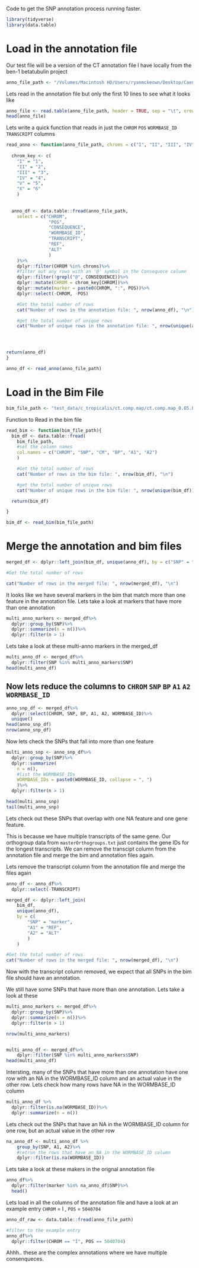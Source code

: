 Code to get the SNP annotation process running faster.
```r
library(tidyverse)
library(data.table)
```

# Load in the annotation file
Our test file will be a version of the CT annotation file I have locally from the ben-1 betatubulin project
```r
anno_file_path <- "/Volumes/Macintosh HD/Users/ryanmckeown/Desktop/Caeno_Scan/input_data/c_tropicalis/annotations/WI.20230305.strain-annotation.tsv"
```

Lets read in the annotation file but only the first 10 lines to see what it looks like
```r
anno_file <- read.table(anno_file_path, header = TRUE, sep = "\t", nrows = 10)
head(anno_file)
```

Lets write a quick function that reads in just the `CHROM` `POS` `WORMBASE_ID` `TRANSCRIPT` columns
```r
read_anno <- function(anno_file_path, chroms = c("I", "II", "III", "IV", "V", "X")){
  
  chrom_key <- c(
    "I" = "1",
    "II" = "2",
    "III" = "3",
    "IV" = "4",
    "V" = "5",
    "X" = "6"
    )
  
  
  anno_df <- data.table::fread(anno_file_path,    
    select = c("CHROM",
                "POS",
                "CONSEQUENCE",
                "WORMBASE_ID",
                "TRANSCRIPT",
                "REF",
                "ALT"
                )
    )%>%
    dplyr::filter(CHROM %in% chroms)%>%
    #filter out any rows with an '@' symbol in the Consequece column
    dplyr::filter(!grepl("@", CONSEQUENCE))%>%
    dplyr::mutate(CHROM = chrom_key[CHROM])%>%
    dplyr::mutate(marker = paste0(CHROM, ":", POS))%>%
    dplyr::select(-CHROM, -POS)

    #Get the total number of rows
    cat("Number of rows in the annotation file: ", nrow(anno_df), "\n")

    #get the total number of unique rows
    cat("Number of unique rows in the annotation file: ", nrow(unique(anno_df)), "\n")




return(anno_df)
}

anno_df <- read_anno(anno_file_path)
```

# Load in the Bim File

```r
bim_file_path <- "test_data/c_tropicalis/ct.comp.map/ct.comp.map_0.05.bim"
```

Function to Read in the bim file
```r
read_bim <- function(bim_file_path){
  bim_df <- data.table::fread(
    bim_file_path,
    #set the column names
    col.names = c("CHROM", "SNP", "CM", "BP", "A1", "A2")
    )

    #Get the total number of rows
    cat("Number of rows in the bim file: ", nrow(bim_df), "\n")

    #get the total number of unique rows
    cat("Number of unique rows in the bim file: ", nrow(unique(bim_df)), "\n")

  return(bim_df)

}

bim_df <- read_bim(bim_file_path)
```

# Merge the annotation and bim files
```r
merged_df <- dplyr::left_join(bim_df, unique(anno_df), by = c("SNP" = "marker"))

#Get the total number of rows

cat("Number of rows in the merged file: ", nrow(merged_df), "\n")
```

It looks like we have several markers in the bim that match more than one feature in the annotation file. Lets take a look at markers that have more than one annotation
```r
multi_anno_markers <- merged_df%>%
  dplyr::group_by(SNP)%>%
  dplyr::summarize(n = n())%>%
  dplyr::filter(n > 1)
```

Lets take a look at these multi-anno markers in the merged_df
```r
multi_anno_df <- merged_df%>%
  dplyr::filter(SNP %in% multi_anno_markers$SNP)
head(multi_anno_df)
``` 

## Now lets reduce the columns to `CHROM` `SNP` `BP` `A1` `A2` `WORMBASE_ID`
```r
anno_snp_df <- merged_df%>%
  dplyr::select(CHROM, SNP, BP, A1, A2, WORMBASE_ID)%>%
  unique()
head(anno_snp_df)
nrow(anno_snp_df)
```

Now lets check the SNPs that fall into more than one feature
```r
multi_anno_snp <- anno_snp_df%>%
  dplyr::group_by(SNP)%>%
  dplyr::summarize(
    n = n(),
    #list the WORMBASE_IDs
    WORMBASE_IDs = paste0(WORMBASE_ID, collapse = ", ")
    )%>%
  dplyr::filter(n > 1)

head(multi_anno_snp)
tail(multi_anno_snp)
```

Lets check out these SNPs that overlap with one NA feature and one gene feature.

This is because we have multiple transcripts of the same gene. Our orthogroup data from `masterOrthogroups.txt` just contains the gene IDs for the longest transcripts. We can remove the transcipt column from the annotation file and merge the bim and annotation files again.

Lets remove the transcript column from the annotation file and merge the files again
```r
anno_df <- anno_df%>%
  dplyr::select(-TRANSCRIPT)

merged_df <- dplyr::left_join(
    bim_df,
    unique(anno_df),
    by = c(
        "SNP" = "marker",
        "A1" = "REF",
        "A2" = "ALT"
        )
    )

#Get the total number of rows
cat("Number of rows in the merged file: ", nrow(merged_df), "\n")
```

Now with the transcript column removed, we expect that all SNPs in the bim file should have an annotation. 

We still have some SNPs that have more than one annotation. Lets take a look at these
```r
multi_anno_markers <- merged_df%>%
  dplyr::group_by(SNP)%>%
  dplyr::summarize(n = n())%>%
  dplyr::filter(n > 1)

nrow(multi_anno_markers)


multi_anno_df <- merged_df%>%
    dplyr::filter(SNP %in% multi_anno_markers$SNP)
head(multi_anno_df)
```
Intersting, many of the SNPs that have more than one annotation have one row with an NA in the WORMBASE_ID column and an actual value in the other row. Lets check how many rows have NA in the WORMBASE_ID column
```r
multi_anno_df %>%
  dplyr::filter(is.na(WORMBASE_ID))%>%
  dplyr::summarize(n = n())
```

Lets check out the SNPs that have an NA in the WORMBASE_ID column for one row, but an actual value in the other row
```r
na_anno_df <- multi_anno_df %>%
    group_by(SNP, A1, A2)%>%
    #retrun the rows that have an NA in the WORMBASE_ID column
    dplyr::filter(is.na(WORMBASE_ID))
```

Lets take a look at these makers in the orignal annotation file
```r
anno_df%>%
  dplyr::filter(marker %in% na_anno_df$SNP)%>%
  head()
```


Lets load in all the columns of the annotation file and have a look at an example entry `CHROM` = I , `POS` = `5040704`
```r
anno_df_raw <- data.table::fread(anno_file_path)

#filter to the example entry
anno_df%>%
  dplyr::filter(CHROM == "I", POS == 5040704)
```

Ahhh.. these are the complex annotations where we have multiple consenqueces.